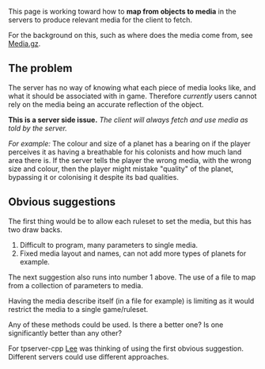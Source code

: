 This page is working toward how to '''map from objects to media''' in the servers to produce relevant media for the client to fetch.

For the background on this, such as where does the media come from, see [[Media.gz]].

== The problem ==

The server has no way of knowing what each piece of media looks like, and what it should be associated with in game. Therefore ''currently'' users cannot rely on the media being an accurate reflection of the object.

''' This is a server side issue. ''' ''The client will always fetch and use media as told by the server.''

''For example:'' The colour and size of a planet has a bearing on if the player perceives it as having a breathable for his colonists and how much land area there is. If the server tells the player the wrong media, with the wrong size and colour, then the player might mistake "quality" of the planet, bypassing it or colonising it despite its bad qualities.

== Obvious suggestions ==

The first thing would be to allow each ruleset to set the media, but this has two draw backs.
# Difficult to program, many parameters to single media.
# Fixed media layout and names, can not add more types of planets for example.

The next suggestion also runs into number 1 above. The use of a file to map from a collection of parameters to media.

Having the media describe itself (in a file for example) is limiting as it would restrict the media to a single game/ruleset.

Any of these methods could be used. Is there a better one? Is one significantly better than any other?

For tpserver-cpp [[User:Lee Begg|Lee]] was thinking of using the first obvious suggestion. Different servers could use different approaches.